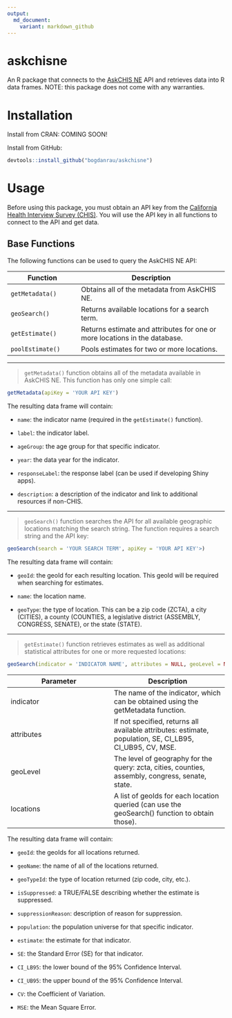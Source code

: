 ```yaml
---
output:
  md_document:
    variant: markdown_github
---
```


askchisne
=========

An R package that connects to the [AskCHIS NE](http://askchisne.ucla.edu) API and retrieves data into R data frames.
NOTE: this package does not come with any warranties.

Installation
============
Install from CRAN: COMING SOON!

Install from GitHub:
```r
devtools::install_github("bogdanrau/askchisne")
```

Usage
=====
Before using this package, you must obtain an API key from the [California Health Interview Survey (CHIS)](http://chis.ucla.edu).
You will use the API key in all functions to connect to the API and get data.

Base Functions
--------------
The following functions can be used to query the AskCHIS NE API:

Function                  | Description
--------------------------|-----------------------------------------------------
`getMetadata()`           | Obtains all of the metadata from AskCHIS NE.
`geoSearch()`             | Returns available locations for a search term.
`getEstimate()`           | Returns estimate and attributes for one or more locations in the database.
`poolEstimate()`          | Pools estimates for two or more locations.

***

> `getMetadata()` function obtains all of the metadata available in AskCHIS NE. This function has only
one simple call:
```r
getMetadata(apiKey = 'YOUR API KEY')
```

The resulting data frame will contain:

* `name`: the indicator name (required in the `getEstimate()` function).

* `label`: the indicator label.

* `ageGroup`: the age group for that specific indicator.

* `year`: the data year for the indicator.

* `responseLabel`: the response label (can be used if developing Shiny apps).

* `description`: a description of the indicator and link to additional resources if non-CHIS.

***

> `geoSearch()` function searches the API for all available geographic locations matching the search string.
The function requires a search string and the API key:
```r
geoSearch(search = 'YOUR SEARCH TERM', apiKey = 'YOUR API KEY'>)
```

The resulting data frame will contain:

* `geoId`: the geoId for each resulting location. This geoId will be required when searching for estimates.

* `name`: the location name.

* `geoType`: the type of location. This can be a zip code (ZCTA), a city (CITIES), a county (COUNTIES,
a legislative district (ASSEMBLY, CONGRESS, SENATE), or the state (STATE).

***

> `getEstimate()` function retrieves estimates as well as additional statistical attributes for one or more
requested locations:
```R
geoSearch(indicator = 'INDICATOR NAME', attributes = NULL, geoLevel = NULL, locations = NULL, apiKey = 'YOUR API KEY')
```

Parameter         | Description
------------------|--------------------
indicator         | The name of the indicator, which can be obtained using the getMetadata function.
attributes        | If not specified, returns all available attributes: estimate, population, SE, CI_LB95, CI_UB95, CV, MSE.
geoLevel          | The level of geography for the query: zcta, cities, counties, assembly, congress, senate, state.
locations         | A list of geoIds for each location queried (can use the geoSearch() function to obtain those).

The resulting data frame will contain:

* `geoId`: the geoIds for all locations returned.

* `geoName`: the name of all of the locations returned.

* `geoTypeId`: the type of location returned (zip code, city, etc.).

* `isSuppressed`: a TRUE/FALSE describing whether the estimate is suppressed.

* `suppressionReason`: description of reason for suppression.

* `population`: the population universe for that specific indicator.

* `estimate`: the estimate for that indicator.

* `SE`: the Standard Error (SE) for that indicator.

* `CI_LB95`: the lower bound of the 95% Confidence Interval.

* `CI_UB95`: the upper bound of the 95% Confidence Interval.

* `CV`: the Coefficient of Variation.

* `MSE`: the Mean Square Error.